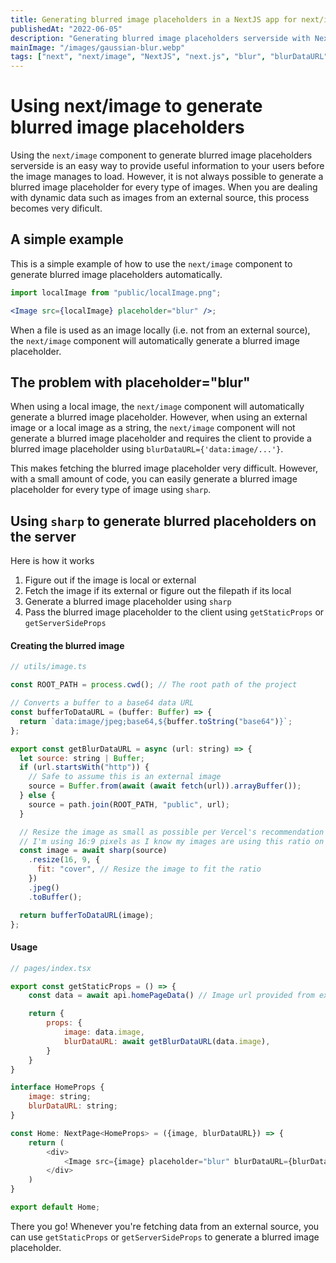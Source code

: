 ```yaml
---
title: Generating blurred image placeholders in a NextJS app for next/image
publishedAt: "2022-06-05"
description: "Generating blurred image placeholders serverside with NextJS to use in the next/image component."
mainImage: "/images/gaussian-blur.webp"
tags: ["next", "next/image", "NextJS", "next.js", "blur", "blurDataURL"]
---
```


# Using next/image to generate blurred image placeholders

Using the `next/image` component to generate blurred image placeholders serverside is an easy way to provide useful information to your users before the image manages to load. However, it is not always possible to generate a blurred image placeholder for every type of images. When you are dealing with dynamic data such as images from an external source, this process becomes very dificult.

## A simple example

This is a simple example of how to use the `next/image` component to generate blurred image placeholders automatically.

```jsx
import localImage from "public/localImage.png";

<Image src={localImage} placeholder="blur" />;
```

When a file is used as an image locally (i.e. not from an external source), the `next/image` component will automatically generate a blurred image placeholder.

## The problem with placeholder="blur"

When using a local image, the `next/image` component will automatically generate a blurred image placeholder. However, when using an external image or a local image as a string, the `next/image` component will not generate a blurred image placeholder and requires the client to provide a blurred image placeholder using `blurDataURL={'data:image/...'}`.

This makes fetching the blurred image placeholder very difficult. However, with a small amount of code, you can easily generate a blurred image placeholder for every type of image using `sharp`.

## Using `sharp` to generate blurred placeholders on the server

Here is how it works

1. Figure out if the image is local or external
2. Fetch the image if its external or figure out the filepath if its local
3. Generate a blurred image placeholder using `sharp`
4. Pass the blurred image placeholder to the client using `getStaticProps` or `getServerSideProps`

#### Creating the blurred image

```js
// utils/image.ts

const ROOT_PATH = process.cwd(); // The root path of the project

// Converts a buffer to a base64 data URL
const bufferToDataURL = (buffer: Buffer) => {
  return `data:image/jpeg;base64,${buffer.toString("base64")}`;
};

export const getBlurDataURL = async (url: string) => {
  let source: string | Buffer;
  if (url.startsWith("http")) {
    // Safe to assume this is an external image
    source = Buffer.from(await (await fetch(url)).arrayBuffer());
  } else {
    source = path.join(ROOT_PATH, "public", url);
  }

  // Resize the image as small as possible per Vercel's recommendation
  // I'm using 16:9 pixels as I know my images are using this ratio on the client
  const image = await sharp(source)
    .resize(16, 9, {
      fit: "cover", // Resize the image to fit the ratio
    })
    .jpeg()
    .toBuffer();

  return bufferToDataURL(image);
};
```

#### Usage

```js
// pages/index.tsx

export const getStaticProps = () => {
    const data = await api.homePageData() // Image url provided from external source or markdown file

    return {
        props: {
            image: data.image,
            blurDataURL: await getBlurDataURL(data.image),
        }
    }
}

interface HomeProps {
    image: string;
    blurDataURL: string;
}

const Home: NextPage<HomeProps> = ({image, blurDataURL}) => {
    return (
        <div>
            <Image src={image} placeholder="blur" blurDataURL={blurDataURL} />
        </div>
    )
}

export default Home;
```

There you go! Whenever you're fetching data from an external source, you can use `getStaticProps` or `getServerSideProps` to generate a blurred image placeholder.
